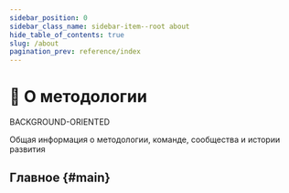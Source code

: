 ```yaml
---
sidebar_position: 0
sidebar_class_name: sidebar-item--root about
hide_table_of_contents: true
slug: /about
pagination_prev: reference/index
---
```


# 🍰 О методологии

<span class="badge badge--violet margin-bottom--md">BACKGROUND-ORIENTED</span>

<p class="summary">
Общая информация о методологии, команде, сообщества и истории развития
</p>

## Главное {#main}


<NavCard
    title="Миссия" 
    description="Цели и ограничения методологии"
    to="/docs/about/mission"
    Icon={TrophyOutlined}
/>
<NavCard
    title="Мотивация" 
    description="Причины создания и развития методологии"
    to="/docs/about/motivation"
    Icon={StarOutlined}
/>
